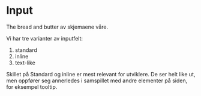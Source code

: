 
<Meta of={InputStories} />

# Input

The bread and butter av skjemaene våre.

Vi har tre varianter av inputfelt:

1. standard
2. inline
3. text-like

Skillet på Standard og inline er mest relevant for utviklere. De ser helt like ut, men oppfører seg annerledes i samspillet med andre elementer på siden, for eksempel tooltip.

<Canvas of={InputStories.Standard} />
<Controls of={InputStories.Standard}/>
